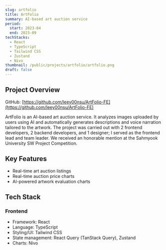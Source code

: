 ```yaml
---
slug: artfolio
title: ArtFolio
summary: AI-based art auction service
period:
  start: 2023-04
  end: 2023-09
techStacks:
  - React
  - TypeScript
  - Tailwind CSS
  - Zustand
  - Nivo
thumbnail: /public/projects/artfolio/artfolio.png
draft: false
---
```


## Project Overview

GitHub: [https://github.com/leey00nsu/ArtFolio-FE](https://github.com/leey00nsu/ArtFolio-FE)

ArtFolio is an AI-based art auction service.
It analyzes images uploaded by users using AI and automatically generates descriptions and voice narration tailored to the artwork.
The project was carried out with 2 frontend developers, 2 backend developers, and 1 designer; I served as the frontend lead and team leader.
We received an honorable mention at the Sahmyook University SW Project Competition.

## Key Features

- Real-time art auction listings
- Real-time auction price charts
- AI-powered artwork evaluation charts

## Tech Stack

### Frontend

- Framework: React
- Language: TypeScript
- Styling/UI: Tailwind CSS
- State management: React Query (TanStack Query), Zustand
- Charts: Nivo